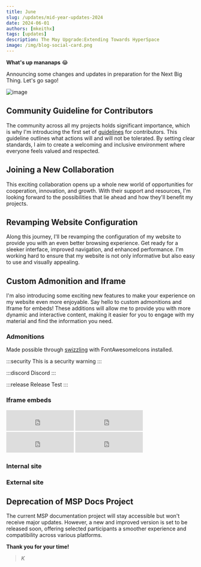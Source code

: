 ```yaml
---
title: June
slug: /updates/mid-year-updates-2024
date: 2024-06-01
authors: [mkeithx]
tags: [updates]
description: The May Upgrade:Extending Towards HyperSpace
image: /img/blog-social-card.png
---
```



<!-- # Exciting Updates and Changes Ahead! -->

<!-- **Hey there!**  -->

**What's up mananaps** 😂 

Announcing some changes and updates in preparation for the Next Big Thing. Let's go sago!

<!-- Get ready for some major changes and updates as I gear up for React 19 on [this very website](/). But that's not all – I've got some thrilling news to share, including some significant enhancements to the website's configuration. Let's dive in and explore what's coming your way! -->


![image](https://imgur.com/miCA1IV.png)

<!-- truncate -->

## Community Guideline for Contributors

The community across all my projects holds significant importance, which is why I'm introducing the first set of [guidelines](/community) for contributors. This guideline outlines what actions will and will not be tolerated. By setting clear standards, I aim to create a welcoming and inclusive environment where everyone feels valued and respected.

<!-- My website's community is incredibly important to me, which is why I'm introducing it's first [community guideline](#) for contributors. This guideline outlines our expectations for behavior, contributions, and interactions within our community. By setting clear standards, I aim to create a welcoming and inclusive environment where everyone feels valued and respected. -->

## Joining a New Collaboration

<!-- I'm delighted to announce that I'm teaming up with a new platform!  -->

This exciting collaboration opens up a whole new world of opportunities for cooperation, innovation, and growth. With their support and resources, I'm looking forward to the possibilities that lie ahead and how they'll benefit my projects.

## Revamping Website Configuration

Along this journey, I'll be revamping the configuration of my website to provide you with an even better browsing experience. Get ready for a sleeker interface, improved navigation, and enhanced performance. I'm working hard to ensure that my website is not only informative but also easy to use and visually appealing.

## Custom Admonition and Iframe

I'm also introducing some exciting new features to make your experience on my website even more enjoyable. Say hello to custom admonitions and Iframe for embeds! These additions will allow me to provide you with more dynamic and interactive content, making it easier for you to engage with my material and find the information you need.


### Admonitions

Made possible through [swizzling](https://docusaurus.io/docs/swizzling) with FontAwesomeIcons installed.


:::security
This is a security warning
:::

:::discord
Discord 
:::

:::release
Release Test
::: 


### Iframe embeds

<IframeWindow url="https://www.timeanddate.com/worldclock/fullscreen.html?n=145" />


<iframe src="https://free.timeanddate.com/clock/i9ddm2hg/n137/fn6/fs16/fcf09/tc000/ftb/pa8/tt0/tw1/ta1/tb4" frameborder="0" width="180" height="55"></iframe>
<iframe src="https://free.timeanddate.com/clock/i9ddm2hg/n64/fn6/fs16/fcff0/tc000/ftb/pa8/tt0/tw1/ta1/tb4" frameborder="0" width="180" height="55"></iframe>
<iframe src="https://free.timeanddate.com/clock/i9ddm2hg/n80/fn6/fs16/fc0ff/tc000/ftb/pa8/tt0/tw1/ta1/tb4" frameborder="0" width="180" height="55"></iframe>
<iframe src="https://free.timeanddate.com/clock/i9ddm2hg/n179/fn6/fs16/fc0f9/tc000/ftb/pa8/tt0/tw1/ta1/tb4" frameborder="0" width="180" height="55"></iframe>




### Internal site

<IframeWindow url="/?docusaurus-theme=dark" />


<IframeWindow url="/cosmos/solar-system/moons/phases-of-the-moon/?docusaurus-theme=light" />

### External site

<IframeWindow url="https://kitiplex.github.io/" />

<IframeWindow url="https://facebook.github.io/" />

<div className="video-container">

<IframeWindow url="https://www.youtube.com/embed/1uYWYWPc9HU" />

</div>



## Deprecation of MSP Docs Project

The current MSP documentation project will stay accessible but won't receive major updates. However, a new and improved version is set to be released soon, offering selected participants a smoother experience and compatibility across various platforms.


<!-- I've made the difficult decision to deprecate the MSP Docs project on my website. While this may come as a disappointment to some, rest assured that existing documentation will remain available for reference. I'm committed to supporting my users through this transition and exploring new avenues for documentation in the future. -->

<!-- With my focus shifting to new initiatives and opportunities, I've made the difficult decision to deprecate the MSP Docs project on my website. While this may come as a disappointment to some, rest assured that existing documentation will remain available for reference. I'm committed to supporting my users through this transition and exploring new avenues for documentation in the future. -->

<!-- However, a new and improved version is set to release soon, offering selected participants a smoother experience and compatibility across various platforms.  -->

<!-- ## Wrapping Up

Exciting times lie ahead as I prepare for React 19 and embark on this new chapter with my collaborator. From revamping my website's configuration to introducing new community guidelines, there's a lot to look forward to. Thank you for being part of my journey, and stay tuned for more updates as we continue to innovate and grow together! -->

**Thank you for your time!**

> _K_